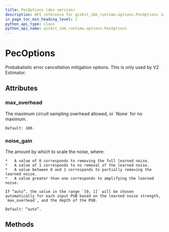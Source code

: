 ```yaml
---
title: PecOptions (dev version)
description: API reference for qiskit_ibm_runtime.options.PecOptions in the dev version of qiskit-ibm-runtime
in_page_toc_min_heading_level: 1
python_api_type: class
python_api_name: qiskit_ibm_runtime.options.PecOptions
---
```


# PecOptions

<Class id="qiskit_ibm_runtime.options.PecOptions" isDedicatedPage={true} github="https://github.com/Qiskit/qiskit-ibm-runtime/tree/main/qiskit_ibm_runtime/options/pec_options.py#L20-L46" signature="PecOptions(*args, **kwargs)" modifiers="class">
  Probabalistic error cancellation mitigation options. This is only used by V2 Estimator.

  ## Attributes

  ### max\_overhead

  <Attribute id="qiskit_ibm_runtime.options.PecOptions.max_overhead" attributeTypeHint="UnsetType | float | None" attributeValue="Unset">
    The maximum circuit sampling overhead allowed, or `None` for no maximum.

    Default: 100.
  </Attribute>

  ### noise\_gain

  <Attribute id="qiskit_ibm_runtime.options.PecOptions.noise_gain" attributeTypeHint="UnsetType | float | Literal['auto']" attributeValue="Unset">
    The amount by which to scale the noise, where:

    *   A value of 0 corresponds to removing the full learned noise.
    *   A value of 1 corresponds to no removal of the learned noise.
    *   A value between 0 and 1 corresponds to partially removing the learned noise.
    *   A value greater than one corresponds to amplifying the learned noise.

    If “auto”, the value in the range `[0, 1]` will be chosen automatically for each input PUB based on the learned noise strength, `max_overhead`, and the depth of the PUB.

    Default: “auto”.
  </Attribute>

  ## Methods
</Class>

